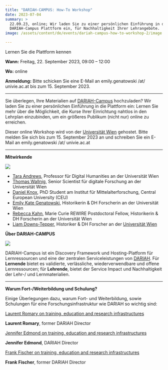 ```yaml
---
title: "DARIAH-CAMPUS: How-To Workshop"
date: 2023-07-04
summary: >
  22.09.23, online; Wir laden Sie zu einer persönlichen Einführung in die
  DARIAH-Campus Plattform ein, für Nachhaltigkeit Ihrer Lehrangebote.
image: /assets/content/de/events/dariah-campus-how-to-workshop-2/image.png

---
```


Lernen Sie die Plattform kennen

**Wann:** Freitag, 22. September 2023, 09:00 – 12:00

**Wo:** online

**Anmeldung:** Bitte schicken Sie eine E-Mail an emily.genatowski /at/ univie.ac.at bis zum 15. September 2023.

***

Sie überlegen, Ihre Materialien auf [DARIAH-Campus](https://campus.dariah.eu/) hochzuladen? Wir laden Sie zu einer persönlichen Einführung in die Plattform ein: Lernen Sie mehr über die Möglichkeit, die Kurse Ihrer Einrichtung nahtlos in den Lehrplan einzubinden, um ein größeres Publikum (nicht nur) online zu erreichen.

Dieser online Workshop wird von der [Universität Wien](/de/consortium/university-of-vienna/) gehostet. Bitte melden Sie sich bis zum 15. September 2023 an und schreiben Sie ein E-Mail an emily.genatowski /at/ univie.ac.at

***

**Mitwirkende**

![](/assets/content/de/events/dariah-campus-how-to-workshop-2/university-of-vienna.png)

* [Tara Andrews](/de/consortium/university-of-vienna/), Professor für Digital Humanities an der Universität Wien
* [Thomas Wallnig](/de/consortium/university-of-vienna/), Senior Scientist für digitale Forschung an der Universität Wien
* [Daniel Knox](https://medievalstudies.ceu.edu/people/daniel-knox), PhD Student am Institut für Mittelalterforschung, Central European University (CEU)
* [Emily Kate Genatowski](https://ufind.univie.ac.at/de/person.html?id=1006196), Historikerin & DH Forscherin an der Universität Wien
* [Rebecca Kahn](https://rewire.univie.ac.at/fellows/kahn-rebecca-josina/), Marie Curie REWIRE Postdoctoral Fellow, Historikerin & DH Forscherin an der Universität Wien
* [Liam Downs-Tepper](https://at.linkedin.com/in/liam-downs-tepper), Historiker & DH Forscher an der [Universität Wien](https://ufind.univie.ac.at/de/person.html?id=1006983)

**Über DARIAH-CAMPUS**

![](/assets/content/de/events/dariah-campus-how-to-workshop-2/download-3.png)

DARIAH-Campus ist ein Discovery Framework und Hosting-Platform für Lernressourcen und eine der zentralen Serviceleistungen von [DARIAH](https://www.dariah.eu/). Für **Lernende** bietet es validierte, verlässliche, wiederverwendbare und offene Lernressourcen; für **Lehrende**, bietet der Service Impact und Nachhaltigkeit der Lehr-/ und Lernmaterialien.

***

**Warum Fort-/Weiterbildung und Schulung?**

Einige Überlegungen dazu, warum Fort- und Weiterbildung, sowie Schulungen für eine Forschungsinfrastruktur wie DARIAH so wichtig sind:

[Laurent Romary on training, education and research infrastructures](https://www.youtube.com/embed/OqYJNUmhJzw?feature=oembed)

**Laurent Romary**, former DARIAH Director

[Jennifer Edmond on training, education and research infrastructures](https://www.youtube.com/embed/iwz0uhEhtg4?feature=oembed)

**Jennifer Edmond**, DARIAH Director

[Frank Fischer on training, education and research infrastructures](https://www.youtube.com/embed/soL0itkLYpk?feature=oembed)

**Frank Fischer**, former DARIAH Director
